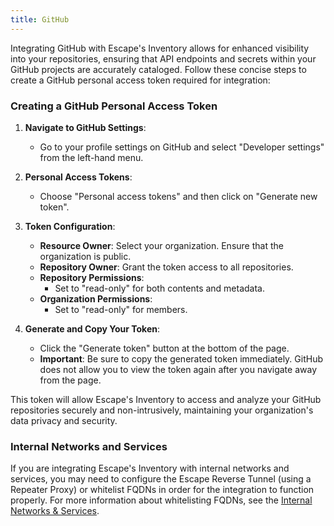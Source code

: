 ```yaml
---
title: GitHub
---
```


Integrating GitHub with Escape's Inventory allows for enhanced visibility into your repositories, ensuring that API endpoints and secrets within your GitHub projects are accurately cataloged. Follow these concise steps to create a GitHub personal access token required for integration:

### Creating a GitHub Personal Access Token

1. **Navigate to GitHub Settings**:
   - Go to your profile settings on GitHub and select "Developer settings" from the left-hand menu.

2. **Personal Access Tokens**:
   - Choose "Personal access tokens" and then click on "Generate new token".

3. **Token Configuration**:
   - **Resource Owner**: Select your organization. Ensure that the organization is public.
   - **Repository Owner**: Grant the token access to all repositories.
   - **Repository Permissions**:
     - Set to "read-only" for both contents and metadata.
   - **Organization Permissions**:
     - Set to "read-only" for members.

4. **Generate and Copy Your Token**:
   - Click the "Generate token" button at the bottom of the page.
   - **Important**: Be sure to copy the generated token immediately. GitHub does not allow you to view the token again after you navigate away from the page.

This token will allow Escape's Inventory to access and analyze your GitHub repositories securely and non-intrusively, maintaining your organization's data privacy and security.

### Internal Networks and Services

If you are integrating Escape's Inventory with internal networks and services, you may need to configure the Escape Reverse Tunnel (using a Repeater Proxy) or whitelist FQDNs in order for the integration to function properly. For more information about whitelisting FQDNs, see the [Internal Networks & Services](/inventory/where/intranet).